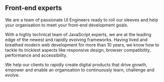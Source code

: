 ## Front-end experts

We are a team of passionate UI Engineers ready to roll our sleeves and help your organisation to meet your front-end development goals.  

With a highly technical team of JavaScript experts, we are at the leading edge of the newest and rapidly evolving frameworks. Having lived and breathed modern web development for more than 10 years, we know how to tackle its trickiest aspects like responsive design, browser compatibility, performance and accessibility.  

We help our clients to rapidly create digital products that drive growth, empower and enable an organisation to continuously learn, challenge and evolve.

